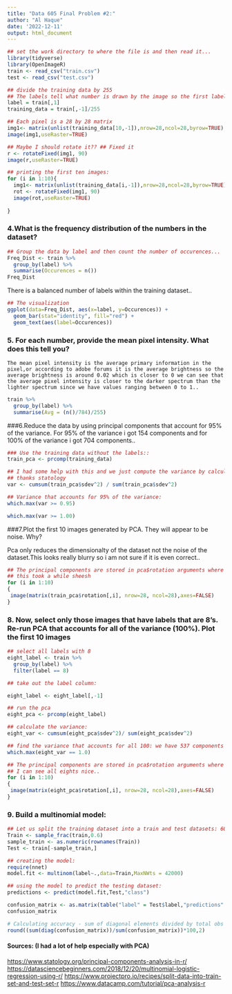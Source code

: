 ---
title: "Data 605 Final Problem #2:"
author: "Al Haque"
date: '2022-12-11'
output: html_document
---

```{r}
## set the work directory to where the file is and then read it... 
library(tidyverse)
library(OpenImageR)
train <- read_csv("train.csv")
test <- read_csv("test.csv")
```

```{r}
## divide the training data by 255
## The labels tell what number is drawn by the image so the first label is an image of a 1 
label = train[,1]
training_data = train[,-1]/255

```

```{r}
## Each pixel is a 28 by 28 matrix
img1<- matrix(unlist(training_data[10,-1]),nrow=28,ncol=28,byrow=TRUE)
image(img1,useRaster=TRUE)

## Maybe I should rotate it?? ## Fixed it
r <- rotateFixed(img1, 90)
image(r,useRaster=TRUE)
```

```{r,fig.width = 4}
## printing the first ten images:
for (i in 1:10){
  img1<- matrix(unlist(training_data[i,-1]),nrow=28,ncol=28,byrow=TRUE)
  rot <- rotateFixed(img1, 90)
  image(rot,useRaster=TRUE)
  
}
```
  
### 4.What is the frequency distribution of the numbers in the dataset?


```{r}
## Group the data by label and then count the number of occurences... 
Freq_Dist <- train %>%
  group_by(label) %>%
  summarise(Occurences = n())
Freq_Dist

```

There is a balanced number of labels within the training dataset.. 


```{r}
## The visualization 
ggplot(data=Freq_Dist, aes(x=label, y=Occurences)) +
  geom_bar(stat="identity", fill="red") +
  geom_text(aes(label=Occurences))
```



### 5. For each number, provide the mean pixel intensity. What does this tell you?
    The mean pixel intensity is the average primary information in the pixel,or according to adobe forums it is the average brightness so the average brightness is around 0.02 which is closer to 0 we can see that the average pixel intensity is closer to the darker spectrum than the lighter spectrum since we have values ranging between 0 to 1.. 

```{r}
train %>%
  group_by(label) %>%
  summarise(Avg = (n()/784)/255)
```

###6.Reduce the data by using principal components that account for 95% of the variance.
For 95% of the variance i got 154 components and for 100% of the variance i got 704 components..

```{r}
### Use the training data without the labels::
train_pca <- prcomp(training_data)

## I had some help with this and we just compute the variance by calculating the standard deviation and finding the variance:
## thanks statology
var <- cumsum(train_pca$sdev^2) / sum(train_pca$sdev^2)
```

```{r}
## Variance that accounts for 95% of the variance:
which.max(var >= 0.95)
```

```{r}
which.max(var >= 1.00)
```

###7.Plot the first 10 images generated by PCA. They will appear to be noise. Why?
  
  Pca only reduces the dimensionalty of the dataset not the noise of the dataset.This looks really blurry so i am not sure if it is even correct..  

```{r,fig.width = 4}
## The principal components are stored in pca$rotation arguments where we have to iterate thorugh the columns it appears:
## this took a while sheesh
for (i in 1:10)
{
 image(matrix(train_pca$rotation[,i], nrow=28, ncol=28),axes=FALSE)
}


```

### 8. Now, select only those images that have labels that are 8’s. Re-run PCA that accounts for all of the variance (100%). Plot the first 10 images

```{r}
## select all labels with 8
eight_label <- train %>%
  group_by(label) %>%
  filter(label == 8)
```


```{r}
## take out the label column:

eight_label <- eight_label[,-1]
```

```{r}
## run the pca
eight_pca <- prcomp(eight_label)

## calculate the variance:
eight_var <- cumsum(eight_pca$sdev^2)/ sum(eight_pca$sdev^2)
```

```{r}
## find the variance that accounts for all 100: we have 537 components that accounts for 100 of the variance: 
which.max(eight_var == 1.0)
```

```{r,fig.width = 4}
## The principal components are stored in pca$rotation arguments where we have to iterate thorugh the columns it appears:
## I can see all eights nice.. 
for (i in 1:10)
{
 image(matrix(eight_pca$rotation[,i], nrow=28, ncol=28),axes=FALSE)
}
```

### 9. Build a multinomial model: 

```{r}
## Let us split the training dataset into a train and test datasets: 60% and 40% 
Train <- sample_frac(train,0.6)
sample_train <- as.numeric(rownames(Train)) 
Test <- train[-sample_train,]
```


```{r}
## creating the model: 
require(nnet)
model.fit <- multinom(label~.,data=Train,MaxNWts = 42000)
```

```{r}
## using the model to predict the testing dataset:
predictions <- predict(model.fit,Test,"class")

```

```{r}
confusion_matrix <- as.matrix(table("label" = Test$label,"predictions" = predictions))
confusion_matrix
```

```{r}
# Calculating accuracy - sum of diagonal elements divided by total obs I got a 91% accuracy.. 
round((sum(diag(confusion_matrix))/sum(confusion_matrix))*100,2)
```

#### Sources: (I had a lot of help especially with PCA)
<https://www.statology.org/principal-components-analysis-in-r/>
<https://datasciencebeginners.com/2018/12/20/multinomial-logistic-regression-using-r/>
<https://www.projectpro.io/recipes/split-data-into-train-set-and-test-set-r>
<https://www.datacamp.com/tutorial/pca-analysis-r> 